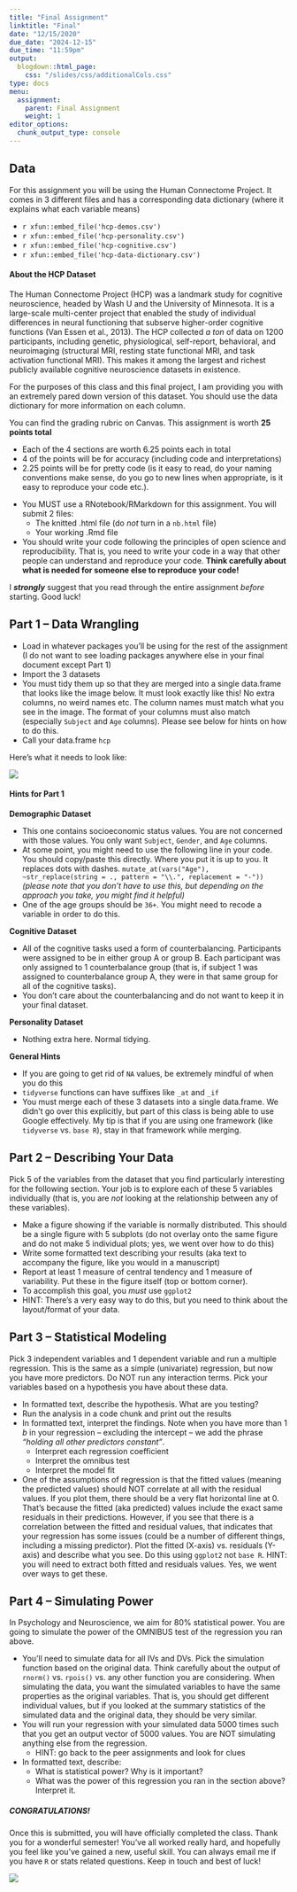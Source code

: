 ```yaml
---
title: "Final Assignment"
linktitle: "Final"
date: "12/15/2020"
due_date: "2024-12-15"
due_time: "11:59pm"
output:
  blogdown::html_page:
    css: "/slides/css/additionalCols.css"
type: docs
menu:
  assignment:
    parent: Final Assignment
    weight: 1
editor_options: 
  chunk_output_type: console
---
```


## Data

For this assignment you will be using the Human Connectome Project. It comes in 3 different files and has a corresponding data dictionary (where it explains what each variable means)

- <i class="fas fa-file-csv"></i> `r xfun::embed_file('hcp-demos.csv')`
- <i class="fas fa-file-csv"></i> `r xfun::embed_file('hcp-personality.csv')`
- <i class="fas fa-file-csv"></i> `r xfun::embed_file('hcp-cognitive.csv')`
- <i class="fas fa-file-csv"></i> `r xfun::embed_file('hcp-data-dictionary.csv')`

#### About the HCP Dataset

The Human Connectome Project (HCP) was a landmark study for cognitive neuroscience, headed by Wash U and the University of Minnesota. It is a large-scale multi-center project that enabled the study of individual differences in neural functioning that subserve higher-order cognitive functions (Van Essen et al., 2013). The HCP collected *a ton* of data on 1200 participants, including genetic, physiological, self-report, behavioral, and neuroimaging (structural MRI, resting state functional MRI, and task activation functional MRI). This makes it among the largest and richest publicly available cognitive neuroscience datasets in existence.

For the purposes of this class and this final project, I am providing you with an extremely pared down version of this dataset. You should use the data dictionary for more information on each column. 

You can find the grading rubric on Canvas. This assignment is worth **25 points total**

- Each of the 4 sections are worth 6.25 points each in total
- 4 of the points will be for accuracy (including code and interpretations)
- 2.25 points will be for pretty code (is it easy to read, do your naming conventions make sense, do you go to new lines when appropriate, is it easy to reproduce your code etc.). 

:::note

- You MUST use a RNotebook/RMarkdown for this assignment. You will submit 2 files:
    * The knitted .html file (do *not* turn in a `nb.html` file)
    * Your working .Rmd file
- You should write your code following the principles of open science and reproducibility. That is, you need to write your code in a way that other people can understand and reproduce your code. **Think carefully about what is needed for someone else to reproduce your code!**

:::

:::warning
I **_strongly_** suggest that you read through the entire assignment *before* starting. Good luck!
:::

## Part 1 -- Data Wrangling

:::list
- Load in whatever packages you'll be using for the rest of the assignment (I do not want to see loading packages anywhere else in your final document except Part 1)
- Import the 3 datasets
- You must tidy them up so that they are merged into a single data.frame that looks like the image below. It must look exactly like this! No extra columns, no weird names etc. The column names must match what you see in the image. The format of your columns must also match (especially `Subject` and `Age` columns). Please see below for hints on how to do this. 
- Call your data.frame `hcp`
:::

Here's what it needs to look like:

![](../miscfigs/figure-html/example.png)

#### Hints for Part 1

**Demographic Dataset**

- This one contains socioeconomic status values. You are not concerned with those values. You only want `Subject`, `Gender`, and `Age` columns. 
- At some point, you might need to use the following line in your code. You should copy/paste this directly. Where you put it is up to you. It replaces dots with dashes. `mutate_at(vars("Age"), ~str_replace(string = ., pattern = "\\.", replacement = "-"))` *(please note that you don't have to use this, but depending on the approach you take, you might find it helpful)*
- One of the age groups should be `36+`. You might need to recode a variable in order to do this.

**Cognitive Dataset**

- All of the cognitive tasks used a form of counterbalancing. Participants were assigned to be in either group A or group B. Each participant was only assigned to 1 counterbalance group (that is, if subject 1 was assigned to counterbalance group A, they were in that same group for all of the cognitive tasks). 
- You don't care about the counterbalancing and do not want to keep it in your final dataset. 

**Personality Dataset**

- Nothing extra here. Normal tidying.

**General Hints**

- If you are going to get rid of `NA` values, be extremely mindful of when you do this
- `tidyverse` functions can have suffixes like `_at` and `_if`
- You must merge each of these 3 datasets into a single data.frame. We didn't go over this explicitly, but part of this class is being able to use Google effectively. My tip is that if you are using one framework (like `tidyverse` vs. `base R`), stay in that framework while merging. 


## Part 2 -- Describing Your Data

Pick 5 of the variables from the dataset that you find particularly interesting for the following section. Your job is to explore each of these 5 variables individually (that is, you are *not* looking at the relationship between any of these variables).

:::list

- Make a figure showing if the variable is normally distributed. This should be a single figure with 5 subplots (do not overlay onto the same figure and do not make 5 individual plots; yes, we went over how to do this) 
- Write some formatted text describing your results (aka text to accompany the figure, like you would in a manuscript)
- Report at least 1 measure of central tendency and 1 measure of variability. Put these in the figure itself (top or bottom corner). 
- To accomplish this goal, you *must* use `ggplot2`
- HINT: There's a very easy way to do this, but you need to think about the layout/format of your data.

:::

## Part 3 -- Statistical Modeling

Pick 3 independent variables and 1 dependent variable and run a multiple regression. This is the same as a simple (univariate) regression, but now you have more predictors. Do NOT run any interaction terms. Pick your variables based on a hypothesis you have about these data. 

:::list
- In formatted text, describe the hypothesis. What are you testing? 
- Run the analysis in a code chunk and print out the results
- In formatted text, interpret the findings. Note when you have more than 1 $b$ in your regression -- excluding the intercept -- we add the phrase *"holding all other predictors constant"*. 
    - Interpret each regression coefficient
    - Interpret the omnibus test
    - Interpret the model fit
- One of the assumptions of regression is that the fitted values (meaning the predicted values) should NOT correlate at all with the residual values. If you plot them, there should be a very flat horizontal line at 0. That's because the fitted (aka predicted) values include the exact same residuals in their predictions. However, if you see that there is a correlation between the fitted and residual values, that indicates that your regression has some issues (could be a number of different things, including a missing predictor). Plot the fitted (X-axis) vs. residuals (Y-axis) and describe what you see. Do this using `ggplot2` not `base R`. HINT: you will need to extract both fitted and residuals values. Yes, we went over ways to get these. 
:::


## Part 4 -- Simulating Power

In Psychology and Neuroscience, we aim for 80% statistical power. You are going to simulate the power of the OMNIBUS test of the regression you ran above. 

:::list
- You'll need to simulate data for all IVs and DVs. Pick the simulation function based on the original data. Think carefully about the output of `rnorm()` vs. `rpois()` vs. any other function you are considering. When simulating the data, you want the simulated variables to have the same properties as the original variables. That is, you should get different individual values, but if you looked at the summary statistics of the simulated data and the original data, they should be very similar.
- You will run your regression with your simulated data 5000 times such that you get an output vector of 5000 values. You are NOT simulating anything else from the regression.
    * HINT: go back to the peer assignments and look for clues
- In formatted text, describe:
    * What is statistical power? Why is it important?
    * What was the power of this regression you ran in the section above? Interpret it. 
:::



##### CONGRATULATIONS!

Once this is submitted, you will have officially completed the class. Thank you for a wonderful semester! You've all worked really hard, and hopefully you feel like you've gained a new, useful skill. You can always email me if you have `R` or stats related questions. Keep in touch and best of luck!

![](https://media.giphy.com/media/19tWtHKEnBEk3vUBHE/giphy.gif)

